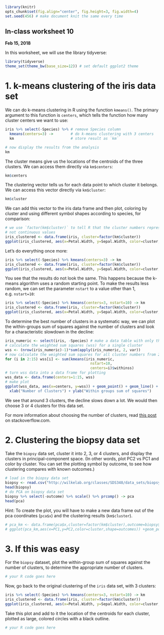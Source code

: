 ```r
library(knitr)
opts_chunk$set(fig.align="center", fig.height=3, fig.width=4)
set.seed(456) # make document knit the same every time
```
## In-class worksheet 10
**Feb 15, 2018**

In this worksheet, we will use the library tidyverse:
```r
library(tidyverse)
theme_set(theme_bw(base_size=12)) # set default ggplot2 theme
```


# 1. k-means clustering of the iris data set

We can do k-means clustering in R using the function `kmeans()`. The primary argument to this function is `centers`, which tells the function how many cluster centers we want to use:
```r
iris %>% select(-Species) %>% # remove Species column
  kmeans(centers=3) ->        # do k-means clustering with 3 centers
  km                          # store result as `km`

# now display the results from the analysis
km
```
The cluster means give us the locations of the centroids of the three clusters. We can access them directly via `km$centers`:
```r
km$centers
```

The clustering vector tells us for each data point to which cluster it belongs. We can access this vector directly via `km$cluster`:
```r
km$cluster
```

We can add this vector to the iris data frame and then plot, coloring by cluster and using different symbol shapes according to species, for comparison:
```r
# we use `factor(km$cluster)` to tell R that the cluster numbers represent distinct categories,
# not continuous values 
iris_clustered <- data.frame(iris, cluster=factor(km$cluster))
ggplot(iris_clustered, aes(x=Petal.Width, y=Sepal.Width, color=cluster, shape=Species)) + geom_point()
```
Let's do everything once more:
```r
iris %>% select(-Species) %>% kmeans(centers=3) -> km
iris_clustered <- data.frame(iris, cluster=factor(km$cluster))
ggplot(iris_clustered, aes(x=Petal.Width, y=Sepal.Width, color=cluster, shape=Species)) + geom_point()
```
You see that the results do not look the same. This happens because the k-means algorithm uses a random starting point. To make the results less random, we can set the parameter `nstart` to a value other than 1, e.g. `nstart=10`:
```r
iris %>% select(-Species) %>% kmeans(centers=3, nstart=10) -> km
iris_clustered <- data.frame(iris, cluster=factor(km$cluster))
ggplot(iris_clustered, aes(x=Petal.Width, y=Sepal.Width, color=cluster, shape=Species)) + geom_point()
```

To determine the best number of clusters in a systematic way, we can plot the within-groups sum of squares against the number of clusters and look for a characteristic slowdown in the decline:
```r
iris_numeric <- select(iris, -Species) # make a data table with only the numeric measurements from iris
# calculate the weighted sum squares (wss) for a single cluster
wss <- (nrow(iris_numeric)-1)*sum(apply(iris_numeric, 2, var))
# now calculate the weighted sum squares for all cluster numbers from 2 to 15
for (i in 2:15) wss[i] <- sum(kmeans(iris_numeric,
                                       nstart=10,
                                       centers=i)$withinss)
# turn wss data into a data frame for plotting
wss_data <- data.frame(centers=1:15, wss)
# make plot
ggplot(wss_data, aes(x=centers, y=wss)) + geom_point() + geom_line() +
  xlab("Number of Clusters") + ylab("Within groups sum of squares")
```
We see that around 3 clusters, the decline slows down a lot. We would then choose 3 or 4 clusters for this data set.

For more information about choosing the number of clusters, read [this post](http://stackoverflow.com/a/15376462/4975218) on stackoverflow.com.


# 2. Clustering the biopsy data set

Take the `biopsy` data set, cluster it into 2, 3, or 4 clusters, and display the clusters in principal-component space. (In other words, plot PC2 vs PC1 and color by cluster. You can set the plotting symbol by outcome, to see how clustering compares with known outcomes.)
```r
# load in the biopsy data set
biopsy <- read.csv("http://wilkelab.org/classes/SDS348/data_sets/biopsy.csv")
head(biopsy)
# do PCA on biopsy data set
biopsy %>% select(-outcome) %>% scale() %>% prcomp() -> pca
head(pca)
```

Hint: To create the plot, you will have to make a new data frame out of the pca coordinates (`pca$x`) and the clustering results (`km$cluster`).
```r
# pca_km <- data.frame(pca$x,cluster=factor(km$cluster),outcome=biopsy$outcome)
# ggplot(pca_km,aes(x=PC1,y=PC2,color=cluster,shape=outcomes)) +geom_point()
```

# 3. If this was easy

For the `biopsy` dataset, plot the within-group sum of squares against the number of clusters, to determine the appropriate number of clusters.
```r
# your R code goes here
```


Now, go back to the original clustering of the `iris` data set, with 3 clusters:
```r
iris %>% select(-Species) %>% kmeans(centers=3, nstart=10) -> km
iris_clustered <- data.frame(iris, cluster=factor(km$cluster))
ggplot(iris_clustered, aes(x=Petal.Width, y=Sepal.Width, color=cluster, shape=Species)) + geom_point()
```
Take this plot and add to it the location of the centroids for each cluster, plotted as large, colored circles with a black outline.

```r
# your R code goes here
```